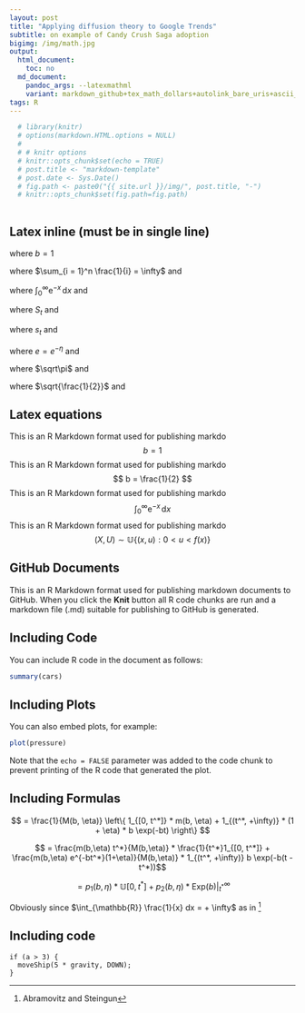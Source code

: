 ```yaml
---
layout: post
title: "Applying diffusion theory to Google Trends"
subtitle: on example of Candy Crush Saga adoption
bigimg: /img/math.jpg
output:
  html_document:
    toc: no
  md_document:
    pandoc_args: --latexmathml
    variant: markdown_github+tex_math_dollars+autolink_bare_uris+ascii_identifiers
tags: R
---
```


```r

  # library(knitr)
  # options(markdown.HTML.options = NULL)
  # 
  # # knitr options
  # knitr::opts_chunk$set(echo = TRUE)
  # post.title <- "markdown-template"
  # post.date <- Sys.Date()
  # fig.path <- paste0("{{ site.url }}/img/", post.title, "-")
  # knitr::opts_chunk$set(fig.path=fig.path)
  
```

## Latex inline (must be in single line)

where $b = 1$

where $\sum_{i = 1}^n \frac{1}{i} = \infty$ and

where $\int_0^\infty \mathrm{e}^{-x}\,\mathrm{d}x$ and

where $S_t$ and

where $s_t$ and

where $e = e^{-\eta}$ and 

where $\sqrt\pi$ and 

where $\sqrt{\frac{1}{2}}$ and 

## Latex equations

This is an R Markdown format used for publishing markdo
$$ b = 1 $$
This is an R Markdown format used for publishing markdo
$$ b = \frac{1}{2} $$
This is an R Markdown format used for publishing markdo
$$ \int_0^\infty \mathrm{e}^{-x}\,\mathrm{d}x $$
This is an R Markdown format used for publishing markdo
$$ (X, U) \sim \mathbb{U}\{(x, u) : 0 < u < f(x)\} $$



## GitHub Documents

This is an R Markdown format used for publishing markdown documents to GitHub. When you click the **Knit** button all R code chunks are run and a markdown file (.md) suitable for publishing to GitHub is generated.

## Including Code

You can include R code in the document as follows:

```r
summary(cars)
```

## Including Plots

You can also embed plots, for example:

```r
plot(pressure)
```

Note that the `echo = FALSE` parameter was added to the code chunk to prevent printing of the R code that generated the plot.

## Including Formulas

$$ = \frac{1}{M(b, \eta)} \left\{ 1_{[0, t^*]} * m(b, \eta) + 1_{(t^*, +\infty)} * (1 + \eta) * b \exp(-bt) \right\} $$

$$ = \frac{m(b,\eta) t^*}{M(b,\eta)} * \frac{1}{t^*}1_{[0, t^*]}  + \frac{m(b,\eta) e^{-bt^*}(1+\eta)}{M(b,\eta)} * 1_{(t^*, +\infty)} b \exp(-b(t - t^*))$$

$$ = p_1(b,\eta) * \mathbb{U}[0, t^*] + p_2(b, \eta) * \mathrm{Exp}(b)|_{t^*}^{\infty} $$


Obviously since $\int_{\mathbb{R}} \frac{1}{x} dx = + \infty$ as in [^1]

## Including code


    if (a > 3) {
      moveShip(5 * gravity, DOWN);
    }


[^1]: Abramovitz and Steingun
